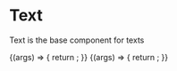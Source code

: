 
<Meta title="Components/Text" />

# Text

Text is the base component for texts

<ArgsTable of={Text} />

<Canvas>
  <Story
    name="Text Component - Default"
    args={{
      ...Text.defaultProps,
      children: "Hello World",
    }}
>
    {(args) => {
      return <Text {...args} />;
    }}
  </Story>
</Canvas>


<Canvas>
  <Story
    name="Text Component - with responsive typography"
    args={{
      ...Text.defaultProps,
      typographyToken: {
        xs: "body1",
        sm: "display1"
      },
      children: "Hello World",
    }}
>
    {(args) => {
      return <Text {...args} />;
    }}
  </Story>
</Canvas>
